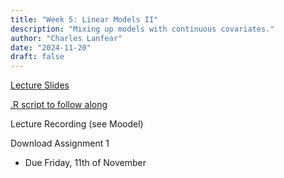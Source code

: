```yaml
---
title: "Week 5: Linear Models II"
description: "Mixing up models with continuous covariates."
author: "Charles Lanfear"
date: "2024-11-20"
draft: false
---
```


[Lecture Slides](https://clanfear.github.io/ioc_iqa/_lectures/5_linear-models-ii/slides_linear-models-ii.html)

[.R script to follow along](https://clanfear.github.io/ioc_iqa/_lectures/5_linear-models-ii/slides_linear-models-ii.R)


Lecture Recording (see Moodel)

Download Assignment 1

* Due Friday, 11th of November